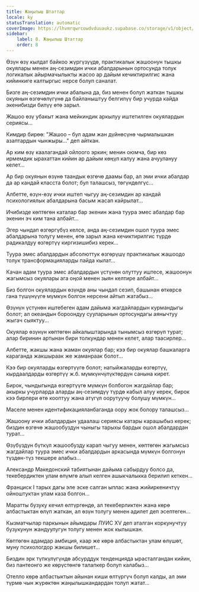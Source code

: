 ```yaml
---
title: Жаңылыш Штаттар
locale: ky
statusTranslation: automatic
coverImage: https://lhvmrqwrcowdvduuaukz.supabase.co/storage/v1/object/public/strapi-uploads/small_cover-tratado-de-psicologia-revolucionaria.webp-5e15e1cec4e0ebebcde5d7fc7565d8fd.webp
sidebar:
    label: 8. Жаңылыш Штаттар
    order: 8
---
```

Өзүн өзү кылдат байкоо жүргүзүүдө, практикалык жашоонун тышкы окуялары менен аң-сезимдин ички абалдарынын ортосунда толук логикалык айырмачылыкты жасоо ар дайым кечиктирилгис жана кийинкиге калтыргыс нерсе болуп саналат.

Бизге аң-сезимдин ички абалына да, биз менен болуп жаткан тышкы окуянын өзгөчөлүгүнө да байланыштуу белгилүү бир учурда кайда экенибизди билүү өтө зарыл.

Жашоо өзү убакыт жана мейкиндик аркылуу иштетилген окуялардын сериясы...

Кимдир бирөө: "Жашоо – бул адам жан дүйнөсүнө чырмалышкан азаптардын чынжыры..." деп айткан.

Ар ким өзү каалагандай ойлоого эркин; менин оюмча, бир көз ирмемдик ырахаттан кийин ар дайым көңүл калуу жана ачуулануу келет...

Ар бир окуянын өзүнө таандык өзгөчө даамы бар, ал эми ички абалдар да ар кандай класста болот; бул талашсыз, төгүндөлгүс...

Албетте, өзүн-өзү ички иштеп чыгуу аң-сезимдин ар кандай психологиялык абалдарына басым жасап кайрылат...

Ичибизде көптөгөн каталар бар экенин жана туура эмес абалдар бар экенин эч ким тана албайт...

Эгер чындап өзгөргүбүз келсе, анда аң-сезимдин ошол туура эмес абалдарына толугу менен, өтө зарыл жана кечиктирилгис түрдө радикалдуу өзгөртүү киргизишибиз керек...

Туура эмес абалдардын абсолюттук өзгөрүшү практикалык жашоодо толук трансформацияларды пайда кылат...

Качан адам туура эмес абалдардын үстүнөн олуттуу иштесе, жашоонун жагымсыз окуялары ага оңой менен зыян келтире албайт...

Биз болгон окуялардын өзүндө аны чындап сезип, башынан өткөрсө гана түшүнүүгө мүмкүн болгон нерсени айтып жатабыз...

Өзүнүн үстүнөн иштебеген адам дайыма жагдайлардын курмандыгы болот; ал океандын бороондуу сууларынын ортосундагы аянычтуу жыгач сыяктуу...

Окуялар өзүнүн көптөгөн айкалыштарында тынымсыз өзгөрүп турат; алар биринин артынан бири толкундар менен келет, алар таасирлер...

Албетте, жакшы жана жаман окуялар бар; кээ бир окуялар башкаларга караганда жакшыраак же жаманраак болот...

Кээ бир окуяларды өзгөртүүгө болот; натыйжаларды өзгөртүү, кырдаалдарды өзгөртүү ж.б. мүмкүнчүлүктөрдүн санына кирет.

Бирок, чындыгында өзгөртүүгө мүмкүн болбогон жагдайлар бар; акыркы учурларда аларды аң-сезимдүү түрдө кабыл алуу керек, бирок кээ бирлери өтө кооптуу жана атүгүл оорутуучу болушу мүмкүн...

Маселе менен идентификацияланбаганда оору жок болору талашсыз...

Жашоону ички абалдардын удаалаш сериясы катары карашыбыз керек; биздин өзгөчө жашообуздун чыныгы тарыхы бардык ошол абалдардан турат...

Өзүбүздүн бүткүл жашообузду карап чыгуу менен, көптөгөн жагымсыз жагдайлар туура эмес ички абалдардын аркасында мүмкүн болгонун түздөн-түз текшере алабыз...

Александр Македонский табиятынан дайыма сабырдуу болсо да, текебердиктен улам өлүмгө алып келген ашыкчалыкка берилип кеткен...

Франциск I тарых дагы эле эске салган ыплас жана жийиркеничтүү ойноштуктан улам каза болгон...

Маратты бузуку кечил өлтүргөндө, ал текеберликтен жана көрө албастыктан өлүп жаткан, ал өзүн толугу менен адилет деп эсептеген...

Кызматчылар паркынын айымдары ЛУИС XV деп аталган коркунучтуу бузукунун жандуулугун толугу менен жок кылышкан.

Көптөгөн адамдар амбиция, каар же көрө албастыктан улам өлүшөт, муну психологдор жакшы билишет...

Биздин эрк түпкүлүгүндө абсурддук тенденцияда ырасталгандан кийин, биз пантеонго же көрүстөнгө талапкер болуп калабыз...

Отелло көрө албастыктын айынан киши өлтүргүч болуп калды, ал эми түрмө чын жүрөктөн жаңылышкандардан толуп жатат...

